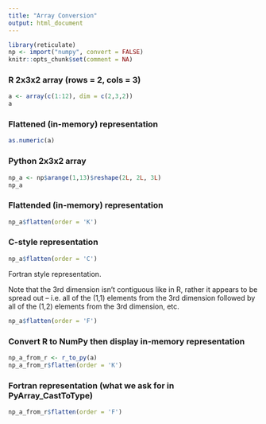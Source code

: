 ```yaml
---
title: "Array Conversion"
output: html_document
---
```


```r
library(reticulate)
np <- import("numpy", convert = FALSE)
knitr::opts_chunk$set(comment = NA)
```


### R 2x3x2 array (rows = 2, cols = 3)

```r
a <- array(c(1:12), dim = c(2,3,2))
a
```

### Flattened (in-memory) representation

```r
as.numeric(a)
```


### Python 2x3x2 array

```r
np_a <- np$arange(1,13)$reshape(2L, 2L, 3L)
np_a
```

### Flattended (in-memory) representation

```r
np_a$flatten(order = 'K')
```

### C-style representation

```r
np_a$flatten(order = 'C')
```


Fortran style representation.

Note that the 3rd dimension isn't contiguous like in R, rather it appears to be spread out -- i.e. all of the (1,1) elements from the 3rd dimension followed by all of the (1,2) elements from the 3rd dimension, etc.

```r
np_a$flatten(order = 'F')
```


### Convert R to NumPy then display in-memory representation

```r
np_a_from_r <- r_to_py(a)
np_a_from_r$flatten(order = 'K')
```


### Fortran representation (what we ask for in PyArray_CastToType)

```r
np_a_from_r$flatten(order = 'F')
```




